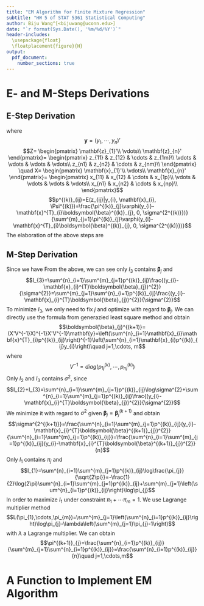 ```yaml
---
title: "EM Algorithm for Finite Mixture Regression"
subtitle: "HW 5 of STAT 5361 Statistical Computing"
author: Biju Wang^[<bijuwang@uconn.edu>]
date: "`r format(Sys.Date(), '%m/%d/%Y')`"
header-includes: 
  \usepackage{float}
  \floatplacement{figure}{H}
output: 
  pdf_document:
    number_sections: true
---
```


# E- and M-Steps Derivations
## E-Step Derivation
\begin{align}
Q(\Psi|\Psi^{(k)}) & =\sum_{Z}\left[p(Z|\mathbf{y}, X, \Psi^{(k)})\log p(\mathbf{y}, Z|X, \Psi)\right]\\
                   & =\sum_{Z}\left[p(Z|\mathbf{y}, X, \Psi^{(k)})\log\prod^{n}_{i=1}p(y_{i}, \mathbf{z}_{i}|\mathbf{x}_{i}, \Psi)\right]\\
                   & =\sum^{n}_{i=1}\sum_{Z}\left[p(Z|\mathbf{y}, X, \Psi^{(k)})\log p(y_{i}, \mathbf{z}_{i}|\mathbf{x}_{i}, \Psi)\right]\\
                   & =\sum^{n}_{i=1}\sum_{\mathbf{z}_{i}}\left[p(\mathbf{z}_{i}|\mathbf{y}, X, \Psi^{(k)})\log p(y_{i}, \mathbf{z}_{i}|\mathbf{x}_{i}, \Psi)\right]\\
                   & =\sum^{n}_{i=1}\sum_{\mathbf{z}_{i}}\left[p(\mathbf{z}_{i}|y_{i}, \mathbf{x}_{i}, \Psi^{(k)})\log p(y_{i}, \mathbf{z}_{i}|\mathbf{x}_{i}, \Psi)\right]\\
                   & =\sum^{n}_{i=1}\sum^{m}_{j=1}\left[p(\mathbf{z}_{i}=(0,\cdots,1,\cdots,0)'|y_{i}, \mathbf{x}_{i}, \Psi^{(k)})\log p(y_{i}, \mathbf{z}_{i}=(0,\cdots,1,\cdots,0)'|\mathbf{x}_{i}, \Psi)\right]\\
                   & =\sum^{n}_{i=1}\sum^{m}_{j=1}\left[p(z_{ij}=1|y_{i}, \mathbf{x}_{i}, \Psi^{(k)})\log p(y_{i}, \mathbf{z}_{i}=(0,\cdots,1,\cdots,0)'|\mathbf{x}_{i}, \Psi)\right]\\
                   & =\sum^{n}_{i=1}\sum^{m}_{j=1}\left[E(z_{ij}|y_{i}, \mathbf{x}_{i}, \Psi^{(k)})\{\log\pi_{j}+\log\varphi(y_{i}-\mathbf{x}^{T}_{i}\boldsymbol{\beta}_{j}, 0, \sigma^{2})\}\right]\\
                   & =\sum^{n}_{i=1}\sum^{m}_{j=1}p^{(k)}_{ij}\{\log\pi_{j}+\log\varphi(y_{i}-\mathbf{x}^{T}_{i}\boldsymbol{\beta}_{j}, 0, \sigma^{2})\}\\
\end{align}
where
$$\mathbf{y}=(y_{1},\cdots,y_{n})'$$
$$Z=
\begin{pmatrix}
\mathbf{z}_{1}'\\
\vdots\\
\mathbf{z}_{n}'
\end{pmatrix}=
\begin{pmatrix}
z_{11} & z_{12} & \cdots & z_{1m}\\
\vdots & \vdots & \vdots & \vdots\\
z_{n1} & z_{n2} & \cdots & z_{nm}\\
\end{pmatrix}
\quad
X=
\begin{pmatrix}
\mathbf{x}_{1}'\\
\vdots\\
\mathbf{x}_{n}'
\end{pmatrix}=
\begin{pmatrix}
x_{11} & x_{12} & \cdots & x_{1p}\\
\vdots & \vdots & \vdots & \vdots\\
x_{n1} & x_{n2} & \cdots & x_{np}\\
\end{pmatrix}$$
$$p^{(k)}_{ij}=E(z_{ij}|y_{i}, \mathbf{x}_{i}, \Psi^{(k)})=\frac{\pi^{(k)}_{j}\varphi(y_{i}-\mathbf{x}^{T}_{i}\boldsymbol{\beta}^{(k)}_{j}, 0, \sigma^{2^{(k)}})}{\sum^{m}_{j=1}\pi^{(k)}_{j}\varphi(y_{i}-\mathbf{x}^{T}_{i}\boldsymbol{\beta}^{(k)}_{j}, 0, \sigma^{2^{(k)}})}$$
The elaboration of the above steps are
\begin{itemize}
\item Step1$\rightarrow$Step2: Use independence among $(y_{i}, \mathbf{z}_{i})$
\item Step3$\rightarrow$Step4: Marginal density of $\mathbf{z}_{i}$
\item Step4$\rightarrow$Step5: Use the fact $\mathbf{z}_{i}\perp(y_{1},\cdots,y_{i-1},y_{i+1},\cdots,y_{n})|y_{i}$, we can get rid of $(y_{1},\cdots,y_{i-1},y_{i+1},\cdots,y_{n})$
\item Step6$\rightarrow$Step7: Easy to see conditional joint density is equal to condition marginal density
\end{itemize}
## M-Step Derivation
Since we have 
\begin{align*}
Q(\Psi|\Psi^{(k)}) & =\sum^{n}_{i=1}\sum^{m}_{j=1}p^{(k)}_{ij}\{\log\pi_{j}+\log\varphi(y_{i}-\mathbf{x}^{T}_{i}\boldsymbol{\beta}_{j}, 0, \sigma^{2})\}\\
                   & =\sum^{n}_{i=1}\sum^{m}_{j=1}p^{(k)}_{ij}\log\pi_{j}-\sum^{n}_{i=1}\sum^{m}_{j=1}p^{(k)}_{ij}\log\sqrt{2\pi}\sigma-\sum^{n}_{i=1}\sum^{m}_{j=1}p^{(k)}_{ij}\frac{(y_{i}-\mathbf{x}_{i}^{T}\boldsymbol{\beta}_{j})^{2}}{2\sigma^{2}}\\
                   & =\sum^{n}_{i=1}\sum^{m}_{j=1}p^{(k)}_{ij}\log\frac{\pi_{j}}{\sqrt{2\pi}}-\frac{1}{2}\sum^{n}_{i=1}\sum^{m}_{j=1}p^{(k)}_{ij}\log\sigma^{2}-\frac{1}{2}\sum^{n}_{i=1}\sum^{m}_{j=1}p^{(k)}_{ij}\frac{(y_{i}-\mathbf{x}_{i}^{T}\boldsymbol{\beta}_{j})^{2}}{\sigma^{2}}\\
                   & =I_{1}-\frac{1}{2}I_{2}-\frac{1}{2}I_{3}
\end{align*}
From the above, we can see only $I_{3}$ contains $\boldsymbol{\beta}_{j}$ and 
$$I_{3}=\sum^{n}_{i=1}\sum^{m}_{j=1}p^{(k)}_{ij}\frac{(y_{i}-\mathbf{x}_{i}^{T}\boldsymbol{\beta}_{j})^{2}}{\sigma^{2}}=\sum^{m}_{j=1}\sum^{n}_{i=1}p^{(k)}_{ij}\frac{(y_{i}-\mathbf{x}_{i}^{T}\boldsymbol{\beta}_{j})^{2}}{\sigma^{2}}$$
To minimize $I_{3}$, we only need to fix $j$ and optimize with regard to $\boldsymbol{\beta}_{j}$. We can directly use the formula from generazied least square method and obtain 
$$\boldsymbol{\beta}_{j}^{(k+1)}=(X'V^{-1}X)^{-1}X'V^{-1}\mathbf{y}=\left(\sum^{n}_{i=1}\mathbf{x}_{i}\mathbf{x}^{T}_{i}p^{(k)}_{ij}\right)^{-1}\left(\sum^{n}_{i=1}\mathbf{x}_{i}p^{(k)}_{ij}y_{i}\right)\quad j=1,\cdots, m$$
where 
$$V^{-1}=diag(p_{1j}^{(k)},\cdots, p_{nj}^{(k)})$$
Only $I_{2}$ and $I_{3}$ contains $\sigma^{2}$, since
$$I_{2}+I_{3}=\sum^{n}_{i=1}\sum^{m}_{j=1}p^{(k)}_{ij}\log\sigma^{2}+\sum^{n}_{i=1}\sum^{m}_{j=1}p^{(k)}_{ij}\frac{(y_{i}-\mathbf{x}_{i}^{T}\boldsymbol{\beta}_{j})^{2}}{\sigma^{2}}$$
We minimize it with regard to $\sigma^{2}$ given $\boldsymbol{\beta}_{j}=\boldsymbol{\beta}^{(k+1)}_{j}$ and obtain
$$\sigma^{2^{(k+1)}}=\frac{\sum^{n}_{i=1}\sum^{m}_{j=1}p^{(k)}_{ij}(y_{i}-\mathbf{x}_{i}^{T}\boldsymbol{\beta}^{(k+1)}_{j})^{2}}{\sum^{n}_{i=1}\sum^{m}_{j=1}p^{(k)}_{ij}}=\frac{\sum^{n}_{i=1}\sum^{m}_{j=1}p^{(k)}_{ij}(y_{i}-\mathbf{x}_{i}^{T}\boldsymbol{\beta}^{(k+1)}_{j})^{2}}{n}$$
Only $I_{1}$ contains $\pi_{j}$ and
$$I_{1}=\sum^{n}_{i=1}\sum^{m}_{j=1}p^{(k)}_{ij}\log\frac{\pi_{j}}{\sqrt{2\pi}}=-\frac{1}{2}\log(2\pi)\sum^{n}_{i=1}\sum^{m}_{j=1}p^{(k)}_{ij}+\sum^{m}_{j=1}\left(\sum^{n}_{i=1}p^{(k)}_{ij}\right)\log\pi_{j}$$
In order to maximize $I_{1}$ under constraint $\pi_{1}+\cdots\pi_{m}=1$. We use Lagrange multiplier method
$$L(\pi_{1},\cdots,\pi_{m})=\sum^{m}_{j=1}\left(\sum^{n}_{i=1}p^{(k)}_{ij}\right)\log\pi_{j}-\lambda\left(\sum^{m}_{j=1}\pi_{j}-1\right)$$
with $\lambda$ a Lagrange multiplier. We can obtain
$$\pi^{(k+1)}_{j}=\frac{\sum^{n}_{i=1}p^{(k)}_{ij}}{\sum^{m}_{j=1}\sum^{n}_{i=1}p^{(k)}_{ij}}=\frac{\sum^{n}_{i=1}p^{(k)}_{ij}}{n}\quad j=1,\cdots,m$$

# A Function to Implement EM Algorithm


